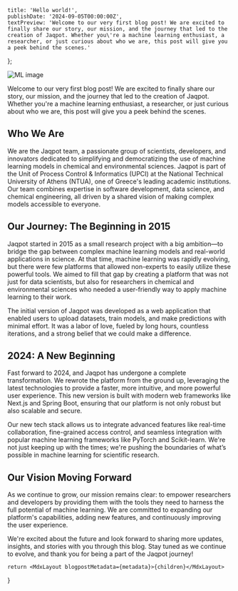 
    title: 'Hello world!',
    publishDate: '2024-09-05T00:00:00Z',
    textPreview: 'Welcome to our very first blog post! We are excited to finally share our story, our mission, and the journey that led to the creation of Jaqpot. Whether you\'re a machine learning enthusiast, a researcher, or just curious about who we are, this post will give you a peek behind the scenes.'
};

![ML image](/hello-world.png)


Welcome to our very first blog post! We are excited to finally share our story, our mission, and the journey that led to the creation of Jaqpot. Whether you're a machine learning enthusiast, a researcher, or just curious about who we are, this post will give you a peek behind the scenes.

## Who We Are

We are the Jaqpot team, a passionate group of scientists, developers, and innovators dedicated to simplifying and democratizing the use of machine learning models in chemical and environmental sciences. Jaqpot is part of the Unit of Process Control & Informatics (UPCI) at the National Technical University of Athens (NTUA), one of Greece's leading academic institutions. Our team combines expertise in software development, data science, and chemical engineering, all driven by a shared vision of making complex models accessible to everyone.

## Our Journey: The Beginning in 2015

Jaqpot started in 2015 as a small research project with a big ambition—to bridge the gap between complex machine learning models and real-world applications in science. At that time, machine learning was rapidly evolving, but there were few platforms that allowed non-experts to easily utilize these powerful tools. We aimed to fill that gap by creating a platform that was not just for data scientists, but also for researchers in chemical and environmental sciences who needed a user-friendly way to apply machine learning to their work.

The initial version of Jaqpot was developed as a web application that enabled users to upload datasets, train models, and make predictions with minimal effort. It was a labor of love, fueled by long hours, countless iterations, and a strong belief that we could make a difference.

## 2024: A New Beginning

Fast forward to 2024, and Jaqpot has undergone a complete transformation. We rewrote the platform from the ground up, leveraging the latest technologies to provide a faster, more intuitive, and more powerful user experience. This new version is built with modern web frameworks like Next.js and Spring Boot, ensuring that our platform is not only robust but also scalable and secure.

Our new tech stack allows us to integrate advanced features like real-time collaboration, fine-grained access control, and seamless integration with popular machine learning frameworks like PyTorch and Scikit-learn. We're not just keeping up with the times; we're pushing the boundaries of what’s possible in machine learning for scientific research.

## Our Vision Moving Forward

As we continue to grow, our mission remains clear: to empower researchers and developers by providing them with the tools they need to harness the full potential of machine learning. We are committed to expanding our platform's capabilities, adding new features, and continuously improving the user experience.

We're excited about the future and look forward to sharing more updates, insights, and stories with you through this blog. Stay tuned as we continue to evolve, and thank you for being a part of the Jaqpot journey!


    return <MdxLayout blogpostMetadata={metadata}>{children}</MdxLayout>
}
